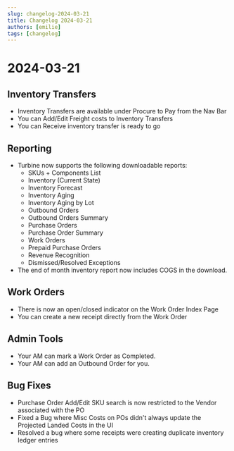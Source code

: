 ```yaml
---
slug: changelog-2024-03-21
title: Changelog 2024-03-21
authors: [emilie]
tags: [changelog]
---
```

# 2024-03-21

## Inventory Transfers
* Inventory Transfers are available under Procure to Pay from the Nav Bar
* You can Add/Edit Freight costs to Inventory Transfers
* You can Receive inventory transfer is ready to go 

## Reporting
* Turbine now supports the following downloadable reports:
   * SKUs + Components List
   * Inventory (Current State)
   * Inventory Forecast
   * Inventory Aging
   * Inventory Aging by Lot
   * Outbound Orders
   * Outbound Orders Summary
   * Purchase Orders 
   * Purchase Order Summary
   * Work Orders
   * Prepaid Purchase Orders
   * Revenue Recognition
   * Dismissed/Resolved Exceptions
* The end of month inventory report now includes COGS in the download.

## Work Orders
* There is now an open/closed indicator on the Work Order Index Page
* You can create a new receipt directly from the Work Order

## Admin Tools
* Your AM can mark a Work Order as Completed. 
* Your AM can add an Outbound Order for you.

## Bug Fixes

* Purchase Order Add/Edit SKU search is now restricted to the Vendor associated with the PO
* Fixed a Bug where Misc Costs on POs didn't always update the Projected Landed Costs in the UI
* Resolved a bug where some receipts were creating duplicate inventory ledger entries